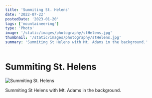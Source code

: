 ```yaml
---
title: 'Summiting St. Helens'
date: '2022-07-22'
postedDate: '2023-01-20'
tags: ['mountaineering']
type: 'Photo'
image: '/static/images/photography/stHelens.jpg'
thumbnail: '/static/images/photography/stHelens.jpg'
summary: 'Summiting St Helens with Mt. Adams in the background.'
---
```


# Summiting St. Helens

![Summiting St. Helens](/static/images/photography/stHelens.jpg)

Summiting St Helens with Mt. Adams in the background.